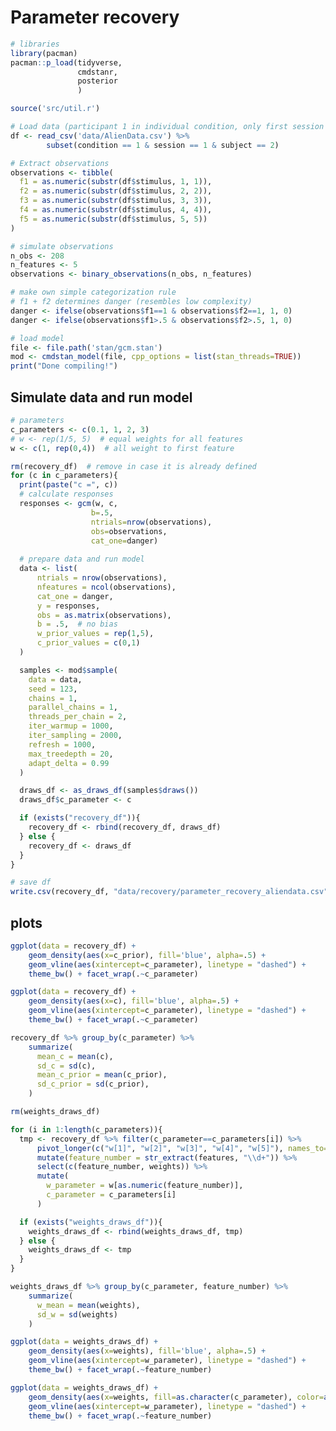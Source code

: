 # Parameter recovery 

```r
# libraries
library(pacman)
pacman::p_load(tidyverse,
               cmdstanr,
               posterior
               )

source('src/util.r')
```

```r
# Load data (participant 1 in individual condition, only first session - lowest complexity)
df <- read_csv('data/AlienData.csv') %>% 
        subset(condition == 1 & session == 1 & subject == 2)

# Extract observations
observations <- tibble(
  f1 = as.numeric(substr(df$stimulus, 1, 1)),
  f2 = as.numeric(substr(df$stimulus, 2, 2)),
  f3 = as.numeric(substr(df$stimulus, 3, 3)),
  f4 = as.numeric(substr(df$stimulus, 4, 4)),
  f5 = as.numeric(substr(df$stimulus, 5, 5))
)

# simulate observations
n_obs <- 208
n_features <- 5
observations <- binary_observations(n_obs, n_features)

# make own simple categorization rule
# f1 + f2 determines danger (resembles low complexity)
danger <- ifelse(observations$f1==1 & observations$f2==1, 1, 0)
danger <- ifelse(observations$f1>.5 & observations$f2>.5, 1, 0)
```

```r
# load model
file <- file.path('stan/gcm.stan')
mod <- cmdstan_model(file, cpp_options = list(stan_threads=TRUE))
print("Done compiling!")
```

## Simulate data and run model
```r
# parameters
c_parameters <- c(0.1, 1, 2, 3)
# w <- rep(1/5, 5)  # equal weights for all features
w <- c(1, rep(0,4))  # all weight to first feature

rm(recovery_df)  # remove in case it is already defined
for (c in c_parameters){
  print(paste("c =", c))
  # calculate responses
  responses <- gcm(w, c, 
                  b=.5, 
                  ntrials=nrow(observations),
                  obs=observations,
                  cat_one=danger)
  
  # prepare data and run model
  data <- list(
      ntrials = nrow(observations),
      nfeatures = ncol(observations),
      cat_one = danger,
      y = responses,
      obs = as.matrix(observations),
      b = .5,  # no bias
      w_prior_values = rep(1,5),
      c_prior_values = c(0,1)
  )

  samples <- mod$sample(
    data = data,
    seed = 123,
    chains = 1,
    parallel_chains = 1,
    threads_per_chain = 2,
    iter_warmup = 1000,
    iter_sampling = 2000,
    refresh = 1000,
    max_treedepth = 20,
    adapt_delta = 0.99
  )

  draws_df <- as_draws_df(samples$draws())
  draws_df$c_parameter <- c

  if (exists("recovery_df")){
    recovery_df <- rbind(recovery_df, draws_df)
  } else {
    recovery_df <- draws_df
  }
}


```

```r
# save df
write.csv(recovery_df, "data/recovery/parameter_recovery_aliendata.csv")
```

## plots

```r
ggplot(data = recovery_df) + 
    geom_density(aes(x=c_prior), fill='blue', alpha=.5) + 
    geom_vline(aes(xintercept=c_parameter), linetype = "dashed") +
    theme_bw() + facet_wrap(.~c_parameter)
```
```r
ggplot(data = recovery_df) + 
    geom_density(aes(x=c), fill='blue', alpha=.5) + 
    geom_vline(aes(xintercept=c_parameter), linetype = "dashed") +
    theme_bw() + facet_wrap(.~c_parameter)
```

```r
recovery_df %>% group_by(c_parameter) %>%
    summarize(
      mean_c = mean(c),
      sd_c = sd(c),
      mean_c_prior = mean(c_prior),
      sd_c_prior = sd(c_prior),
    )
```

```r
rm(weights_draws_df)

for (i in 1:length(c_parameters)){
  tmp <- recovery_df %>% filter(c_parameter==c_parameters[i]) %>% 
      pivot_longer(c("w[1]", "w[2]", "w[3]", "w[4]", "w[5]"), names_to="features", values_to="weights") %>%
      mutate(feature_number = str_extract(features, "\\d+")) %>%
      select(c(feature_number, weights)) %>%
      mutate(
        w_parameter = w[as.numeric(feature_number)],
        c_parameter = c_parameters[i]
      )

  if (exists("weights_draws_df")){
    weights_draws_df <- rbind(weights_draws_df, tmp)
  } else {
    weights_draws_df <- tmp
  }
}


```

```r
weights_draws_df %>% group_by(c_parameter, feature_number) %>%
    summarize(
      w_mean = mean(weights),
      sd_w = sd(weights)
    )

```

```r
ggplot(data = weights_draws_df) + 
    geom_density(aes(x=weights), fill='blue', alpha=.5) + 
    geom_vline(aes(xintercept=w_parameter), linetype = "dashed") +
    theme_bw() + facet_wrap(.~feature_number)

ggplot(data = weights_draws_df) + 
    geom_density(aes(x=weights, fill=as.character(c_parameter), color=as.character(c_parameter)), alpha=.2) + 
    geom_vline(aes(xintercept=w_parameter), linetype = "dashed") +
    theme_bw() + facet_wrap(.~feature_number)
```


